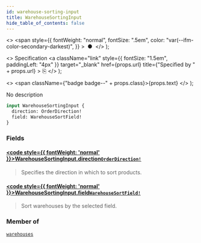 ```yaml
---
id: warehouse-sorting-input
title: WarehouseSortingInput
hide_table_of_contents: false
---
```


  <>
    <span
      style={{
        fontWeight: "normal",
        fontSize: ".5em",
        color: "var(--ifm-color-secondary-darkest)",
      }}
    >
      &nbsp;●&nbsp;
    </span>
  </>
);

  <>
    Specification
    <a
      className="link"
      style={{ fontSize: "1.5em", paddingLeft: "4px" }}
      target="\_blank"
      href={props.url}
      title={"Specified by " + props.url}
    >
      ⎘
    </a>
  </>
);

  <>
    <span className={"badge badge--" + props.class}>{props.text}</span>
  </>
);

No description

```graphql
input WarehouseSortingInput {
  direction: OrderDirection!
  field: WarehouseSortField!
}
```

### Fields

#### [<code style={{ fontWeight: 'normal' }}>WarehouseSortingInput.<b>direction</b></code>](#)<Bullet />[`OrderDirection!`](../../api-reference/enums/order-direction) <Badge class="secondary" text="non-null"/> <Badge class="secondary" text="enum"/>

> Specifies the direction in which to sort products.

#### [<code style={{ fontWeight: 'normal' }}>WarehouseSortingInput.<b>field</b></code>](#)<Bullet />[`WarehouseSortField!`](../../api-reference/enums/warehouse-sort-field) <Badge class="secondary" text="non-null"/> <Badge class="secondary" text="enum"/>

> Sort warehouses by the selected field.

### Member of

[`warehouses`](../../api-reference/queries/warehouses) <Badge class="secondary" text="query"/>
